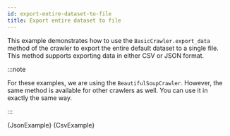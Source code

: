 ```yaml
---
id: export-entire-dataset-to-file
title: Export entire dataset to file
---
```




This example demonstrates how to use the <ApiLink to="class/BasicCrawler#export_data">`BasicCrawler.export_data`</ApiLink> method of the crawler to export the entire default dataset to a single file. This method supports exporting data in either CSV or JSON format.

:::note

For these examples, we are using the <ApiLink to="class/BeautifulSoupCrawler">`BeautifulSoupCrawler`</ApiLink>. However, the same method is available for other crawlers as well. You can use it in exactly the same way.

:::

<Tabs groupId="main">
    <TabItem value="json" label="JSON">
        <CodeBlock className="language-python">
            {JsonExample}
        </CodeBlock>
    </TabItem>
    <TabItem value="csv" label="CSV">
        <CodeBlock className="language-python">
            {CsvExample}
        </CodeBlock>
    </TabItem>
</Tabs>
